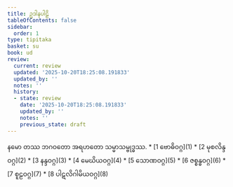 ```yaml
---
title: ဥဒါနပါဠိ
tableOfContents: false
sidebar:
  order: 1
type: tipitaka
basket: su
book: ud
review:
  current: review
  updated: '2025-10-20T18:25:08.191833'
  updated_by: ''
  notes: ''
  history:
  - state: review
    date: '2025-10-20T18:25:08.191833'
    updated_by: ''
    notes: ''
    previous_state: draft
---
```


<Paragraph number="1" type="center" book="ud">
နမော တဿ ဘဂဝတော အရဟတော သမ္မာသမ္ဗုဒ္ဓဿ.

<ReviewStatus review={frontmatter.review} showDetails={true} />

<HypothesisAnnotation frontmatter={frontmatter} />


</Paragraph>

<TableOfContents book="ud">
* [1 ဗောဓိဝဂ္ဂ](1)
* [2 မုစလိန္ဒဝဂ္ဂ](2)
* [3 နန္ဒဝဂ္ဂ](3)
* [4 မေဃိယဝဂ္ဂ](4)
* [5 သောဏဝဂ္ဂ](5)
* [6 ဇစ္စန္ဓဝဂ္ဂ](6)
* [7 စူဠဝဂ္ဂ](7)
* [8 ပါဋလိဂါမိယဝဂ္ဂ](8)
</TableOfContents>
